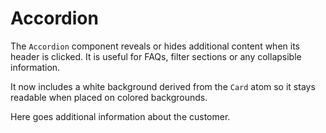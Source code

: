
<Meta title="Atoms/Accordion" of={Accordion} />

# Accordion

The `Accordion` component reveals or hides additional content when its header is clicked. It is useful for FAQs, filter sections or any collapsible information.

It now includes a white background derived from the `Card` atom so it stays readable when placed on colored backgrounds.

<Canvas>
  <Story name="Example">
    <Accordion title="Customer Details">
      Here goes additional information about the customer.
    </Accordion>
  </Story>
</Canvas>

<ArgsTable of={Accordion} />
